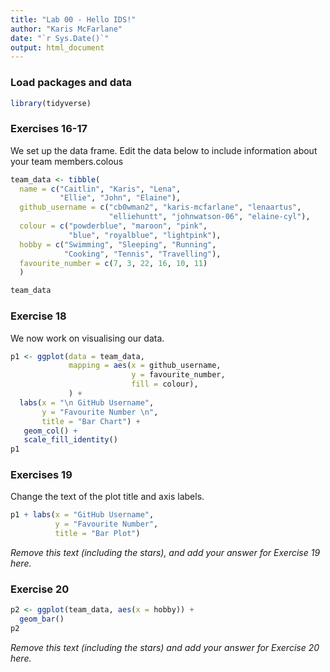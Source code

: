 ```yaml
---
title: "Lab 00 - Hello IDS!"
author: "Karis McFarlane"
date: "`r Sys.Date()`"
output: html_document
---
```


### Load packages and data

```r
library(tidyverse) 
```

### Exercises 16-17

We set up the data frame. Edit the data below to include information about your team members.colous
```r
team_data <- tibble(
  name = c("Caitlin", "Karis", "Lena", 
           "Ellie", "John", "Elaine"),
  github_username = c("cb0wman2", "karis-mcfarlane", "lenaartus", 
                      "elliehuntt", "johnwatson-06", "elaine-cyl"), 
  colour = c("powderblue", "maroon", "pink", 
             "blue", "royalblue", "lightpink"),
  hobby = c("Swimming", "Sleeping", "Running", 
            "Cooking", "Tennis", "Travelling"),
  favourite_number = c(7, 3, 22, 16, 10, 11)
  )

team_data
```

### Exercise 18

We now work on visualising our data. 

```r
p1 <- ggplot(data = team_data, 
             mapping = aes(x = github_username, 
                           y = favourite_number,
                           fill = colour), 
             ) +
  labs(x = "\n GitHub Username",
       y = "Favourite Number \n",
       title = "Bar Chart") +
   geom_col() +
   scale_fill_identity()
p1
```




### Exercises 19

Change the text of the plot title and axis labels.

```r
p1 + labs(x = "GitHub Username", 
          y = "Favourite Number",
          title = "Bar Plot")
```

*Remove this text (including the stars), and add your answer for Exercise 19 here.*

### Exercise 20

```r
p2 <- ggplot(team_data, aes(x = hobby)) +
  geom_bar()
p2
```

*Remove this text (including the stars) and add your answer for Exercise 20 here.*
